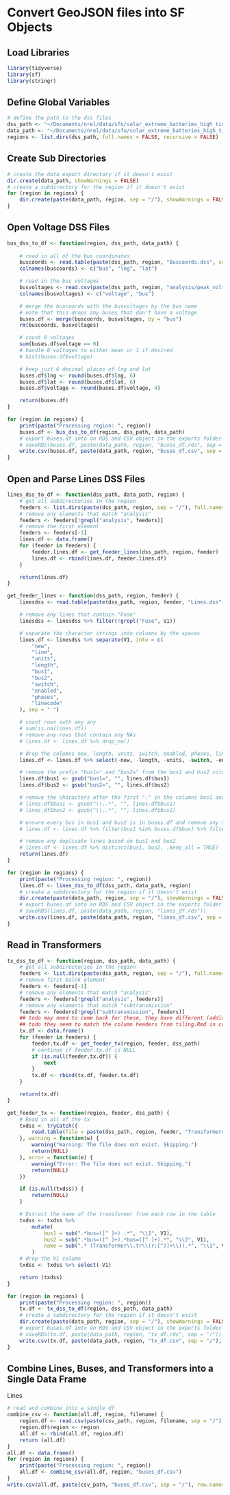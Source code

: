 # Convert GeoJSON files into SF Objects

## Load Libraries
```r
library(tidyverse)
library(sf)
library(stringr)
```

## Define Global Variables
```r
# define the path to the dss files
dss_path <- "~/Documents/nrel/data/sfo/solar_extreme_batteries_high_timeseries"
data_path <- "~/Documents/nrel/data/sfo/solar_extreme_batteries_high_timeseries_csv"
regions <- list.dirs(dss_path, full.names = FALSE, recursive = FALSE)
```

## Create Sub Directories
```r
# create the data export directory if it doesn't exist
dir.create(data_path, showWarnings = FALSE)
# create a subdirectory for the region if it doesn't exist
for (region in regions) {
    dir.create(paste(data_path, region, sep = "/"), showWarnings = FALSE)
}
```

## Open Voltage DSS Files
```r
bus_dss_to_df <- function(region, dss_path, data_path) { 
   
    # read in all of the bus coordinates
    buscoords <- read.table(paste(dss_path, region, "Buscoords.dss", sep = "/"), header = FALSE, sep = " ")
    colnames(buscoords) <- c("bus", "lng", "lat")

    # read in the bus voltages
    busvoltages <- read.csv(paste(dss_path, region, "analysis/peak_voltages.csv", sep = "/"), header = TRUE, sep = ",")
    colnames(busvoltages) <- c("voltage", "bus")

    # merge the buscoords with the busvoltages by the bus name
    # note that this drops any buses that don't have a voltage
    buses.df <- merge(buscoords, busvoltages, by = "bus")
    rm(buscoords, busvoltages)

    # count 0 voltages
    sum(buses.df$voltage == 0)
    # handle 0 voltages to either mean or 1 if desired
    # hist(buses.df$voltage)

    # keep just 6 decimal places of lng and lat
    buses.df$lng <- round(buses.df$lng, 6)
    buses.df$lat <- round(buses.df$lat, 6)
    buses.df$voltage <- round(buses.df$voltage, 4)

    return(buses.df)
}

for (region in regions) {
    print(paste("Processing region: ", region))
    buses.df <- bus_dss_to_df(region, dss_path, data_path)
    # export buses.df into an RDS and CSV object in the exports folder
    # saveRDS(buses.df, paste(data_path, region, "buses_df.rds", sep = "/"))
    write.csv(buses.df, paste(data_path, region, "buses_df.csv", sep = "/"), row.names = FALSE)
}
```

## Open and Parse Lines DSS Files
```r
lines_dss_to_df <- function(dss_path, data_path, region) {
    # get all subdirectories in the region
    feeders <- list.dirs(paste(dss_path, region, sep = "/"), full.names = FALSE, recursive = TRUE)
    # remove any elements that match "analysis"
    feeders <- feeders[!grepl("analysis", feeders)]
    # remove the first element
    feeders <- feeders[-1]
    lines.df <- data.frame()
    for (feeder in feeders) {
        feeder.lines.df <- get_feeder_lines(dss_path, region, feeder)
        lines.df <- rbind(lines.df, feeder.lines.df)
    }

    return(lines.df)
}

get_feeder_lines <- function(dss_path, region, feeder) { 
    linesdss <- read.table(paste(dss_path, region, feeder, "Lines.dss", sep = "/"), header = FALSE, sep = "\n")

    # remove any lines that contain "Fuse"
    linesdss <- linesdss %>% filter(!grepl("Fuse", V1))

    # separate the character strings into columns by the spaces
    lines.df <- linesdss %>% separate(V1, into = c(
        "new", 
        "line", 
        "units", 
        "length", 
        "bus1", 
        "bus2", 
        "switch", 
        "enabled", 
        "phases", 
        "linecode"
    ), sep = " ")

    # count rows iwth any any
    # sum(is.na(lines.df))
    # remove any rows that contain any NAs
    # lines.df <- lines.df %>% drop_na()

    # drop the columns new, length, units, switch, enabled, phases, linecode
    lines.df <- lines.df %>% select(-new, -length, -units, -switch, -enabled, -phases, -linecode)

    # remove the prefix "bus1=" and "bus2=" from the bus1 and bus2 columns
    lines.df$bus1 <- gsub("bus1=", "", lines.df$bus1)
    lines.df$bus2 <- gsub("bus2=", "", lines.df$bus2)

    # remove the characters after the first "." in the columns bus1 and bus2
    # lines.df$bus1 <- gsub("\\..*", "", lines.df$bus1)
    # lines.df$bus2 <- gsub("\\..*", "", lines.df$bus2)

    # ensure every bus in bus1 and bus2 is in buses.df and remove any that are not # 5 removed
    # lines.df <- lines.df %>% filter(bus1 %in% buses.df$bus) %>% filter(bus2 %in% buses.df$bus)

    # remove any duplicate lines based on bus1 and bus2
    # lines.df <- lines.df %>% distinct(bus1, bus2, .keep_all = TRUE)
    return(lines.df)
}

for (region in regions) {
    print(paste("Processing region: ", region))
    lines.df <- lines_dss_to_df(dss_path, data_path, region)
    # create a subdirectory for the region if it doesn't exist
    dir.create(paste(data_path, region, sep = "/"), showWarnings = FALSE)
    # export buses.df into an RDS and CSV object in the exports folder
    # saveRDS(lines.df, paste(data_path, region, "lines_df.rds"))
    write.csv(lines.df, paste(data_path, region, "lines_df.csv", sep = "/"), row.names = FALSE)
}
```

## Read in Transformers

```r
tx_dss_to_df <- function(region, dss_path, data_path) {
    # get all subdirectories in the region
    feeders <- list.dirs(paste(dss_path, region, sep = "/"), full.names = FALSE, recursive = TRUE)
    # remove first balnk element
    feeders <- feeders[-1]
    # remove any elements that match "analysis"
    feeders <- feeders[!grepl("analysis", feeders)]
    # remove any elements that match "subtransmission"
    feeders <- feeders[!grepl("subtransmission", feeders)] 
    ## todo may need to come back for these, they have different (additional) column headers
    ## todo they seem to match the column headers from tiling.Rmd in case I need to come back
    tx.df <- data.frame()
    for (feeder in feeders) {
        feeder.tx.df <- get_feeder_tx(region, feeder, dss_path)
        # continue if feeder.tx.df is NULL
        if (is.null(feeder.tx.df)) {
            next
        }
        tx.df <- rbind(tx.df, feeder.tx.df)
    }

    return(tx.df)
}

get_feeder_tx <- function(region, feeder, dss_path) {
    # Read in all of the tx
    txdss <- tryCatch({
        read.table(file = paste(dss_path, region, feeder, "Transformers.dss", sep = "/"), header = FALSE, sep = "\n")
    }, warning = function(w) {
        warning("Warning: The file does not exist. Skipping.")
        return(NULL)
    }, error = function(e) {
        warning("Error: The file does not exist. Skipping.")
        return(NULL)
    })

    if (is.null(txdss)) {
        return(NULL)
    }

    # Extract the name of the transformer from each row in the table
    txdss <- txdss %>%
        mutate(
            bus1 = sub(".*bus=([^ ]+) .*", "\\1", V1),
            bus2 = sub(".*bus=([^ ]+).*bus=([^ ]+).*", "\\2", V1),
            name = sub(".* (Transformer\\.tr\\(r:[^)]+\\)).*", "\\1", V1)
        )
    # drop the V1 column
    txdss <- txdss %>% select(-V1)

    return (txdss)
}

for (region in regions) {
    print(paste("Processing region: ", region))
    tx.df <- tx_dss_to_df(region, dss_path, data_path)
    # create a subdirectory for the region if it doesn't exist
    dir.create(paste(data_path, region, sep = "/"), showWarnings = FALSE)
    # export buses.df into an RDS and CSV object in the exports folder
    # saveRDS(tx.df, paste(data_path, region, "tx_df.rds", sep = "/"))
    write.csv(tx.df, paste(data_path, region, "tx_df.csv", sep = "/"), row.names = FALSE)
}
```

## Combine Lines, Buses, and Transformers into a Single Data Frame
Lines
```r
# read and combine into a single df
combine_csv <- function(all.df, region, filename) {
    region.df <- read.csv(paste(csv_path, region, filename, sep = "/"))
    region.df$region <- region
    all.df <- rbind(all.df, region.df)
    return (all.df)
}
all.df <- data.frame()
for (region in regions) {
    print(paste("Processing region: ", region))
    all.df <- combine_csv(all.df, region, "buses_df.csv")
}
write.csv(all.df, paste(csv_path, "buses_df.csv", sep = "/"), row.names = FALSE)
```